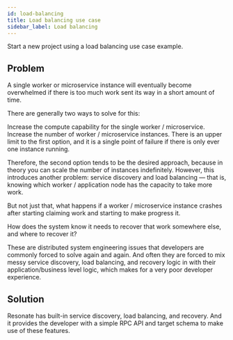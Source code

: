 ```yaml
---
id: load-balancing
title: Load balancing use case
sidebar_label: Load balancing
---
```


Start a new project using a load balancing use case example.


<CloneRepoGrid>
  <CloneRepoCard
    sdk="Python SDK"
    description="Load balancing use case project example"
    link="https://github.com/resonatehq-examples/example-load-balancing-py"
  />
  <CloneRepoCard
    sdk="TypeScript SDK"
    description="Load balancing use case project example"
    link="https://github.com/resonatehq-examples/example-load-balancing-ts"
  />
</CloneRepoGrid>

## Problem

A single worker or microservice instance will eventually become overwhelmed if there is too much work sent its way in a short amount of time.

There are generally two ways to solve for this:

Increase the compute capability for the single worker / microservice.
Increase the number of worker / microservice instances.
There is an upper limit to the first option, and it is a single point of failure if there is only ever one instance running.

Therefore, the second option tends to be the desired approach, because in theory you can scale the number of instances indefinitely. However, this introduces another problem: service discovery and load balancing — that is, knowing which worker / application node has the capacity to take more work.

But not just that, what happens if a worker / microservice instance crashes after starting claiming work and starting to make progress it.

How does the system know it needs to recover that work somewhere else, and where to recover it?

These are distributed system engineering issues that developers are commonly forced to solve again and again. And often they are forced to mix messy service discovery, load balancing, and recovery logic in with their application/business level logic, which makes for a very poor developer experience.

## Solution

Resonate has built-in service discovery, load balancing, and recovery. And it provides the developer with a simple RPC API and target schema to make use of these features.
